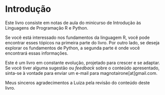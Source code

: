 # Introdução {.unnumbered}

Este livro consiste em notas de aula do minicurso de Introdução às Linguagens de Programação R e Python.

Se você está interessado nos fundamentos da linguagem R, você pode encontrar esses tópicos na primeira parte do livro. Por outro lado, se deseja explorar os fundamentos de Python, a segunda parte é onde você encontrará essas informações.

Este é um livro em constante evolução, projetado para crescer e se adaptar. Se você tiver alguma sugestão ou _feedback_ sobre o conteúdo apresentado, sinta-se à vontade para enviar um e-mail para magnotairone[at]gmail.com.

Meus sinceros agradecimentos a Luiza pela revisão do conteúdo deste livro.


<!-- See @knuth84 for additional discussion of literate programming. -->

<!-- IDEIAS: -->

<!-- um capitulo com estudos de dados -->

<!-- 1. dados de produtividade policial  -->

<!--   ver o arquivo C:\Users\m_tai\OneDrive - Insper\Modelos Preditivos Avancados - Hibrido\2021.3\Quizzes\Q1\raw2020\processamento -->

<!--   baixar dados 2023 e fazer igual. escrever um capitulo sobre o processamento desses dados e analise descritiva dos mesmos -->

<!-- https://www.ssp.sp.gov.br/estatistica/dados-mensais -->

<!-- 2. o caso World Health Organisation -->

<!-- ver https://r4ds.hadley.nz/data-tidy#many-variables-in-column-names -->
